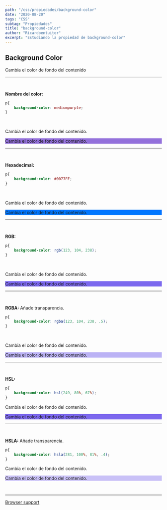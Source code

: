 ```yaml
---
path: "/css/propiedades/background-color"
date: "2020-08-20"
tags: "CSS"
subtag: "Propiedades"
title: "background-color"
author: "Ricardoentuiter"
excerpt: "Estudiando la propiedad de background-color"
---
```


## Background Color
Cambia el color de fondo del contenido

---
<br/>

**Nombre del color:**

```css
p{
    background-color: mediumpurple;
}
```
<br/>
<p>Cambia el color de fondo del contenido.</p>
<p style="background-color: mediumpurple;">Cambia el color de fondo del contenido.</p>

---
<br/>

**Hexadecimal:**

```css
p{
    background-color: #0077FF;
}
```
<br/>
<p>Cambia el color de fondo del contenido.</p>
<p style="background-color: #0077FF;">Cambia el color de fondo del contenido.</p>

---
<br/>

**RGB:**

```css
p{
    background-color: rgb(123, 104, 238);
}
```
<br/>
<p>Cambia el color de fondo del contenido.</p>
<p style="background-color: rgb(123, 104, 238)">Cambia el color de fondo del contenido.</p>

---
<br/>

**RGBA:** Añade transparencia.

```css
p{
    background-color: rgba(123, 104, 238, .5);
}
```
<br/>
<p>Cambia el color de fondo del contenido.</p>
<p style="background-color: rgba(123, 104, 238, .5)">Cambia el color de fondo del contenido.</p>

---
<br/>

**HSL:**
```css
p{
    background-color: hsl(249, 80%, 67%);
}
```
<p>Cambia el color de fondo del contenido.</p>
<p style="background-color: hsl(249, 80%, 67%)">Cambia el color de fondo del contenido.</p>

---
<br/>

**HSLA:** Añade transparencia.
```css
p{
    background-color: hsla(281, 100%, 81%, .4);
}
```
<p>Cambia el color de fondo del contenido.</p>
<p style="background-color: hsla(249, 80%, 67%, .4)">Cambia el color de fondo del contenido.</p>

<br/>

---
[Browser support](https://caniuse.com/#search=background-color)